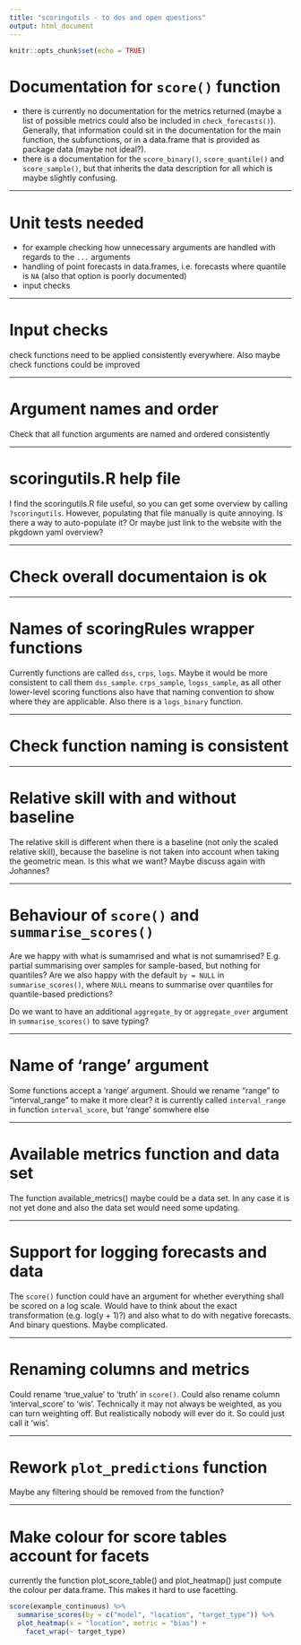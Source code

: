 ```yaml
---
title: "scoringutils - to dos and open questions"
output: html_document
---
```


```r
knitr::opts_chunk$set(echo = TRUE)
```

# Documentation for `score()` function

- there is currently no documentation for the metrics returned (maybe a list of possible metrics could also be included in `check_forecasts()`). Generally, that information could sit in the documentation for the main function, the subfunctions, or in a data.frame that is provided as package data (maybe not ideal?). 
- there is a documentation for the `score_binary()`, `score_quantile()` and `score_sample()`, but that inherits the data description for all which is maybe slightly confusing. 

---

# Unit tests needed

- for example checking how unnecessary arguments are handled with regards to the `...` arguments
- handling of point forecasts in data.frames, i.e. forecasts where quantile is `NA` (also that option is poorly documented)
- input checks

---

# Input checks

check functions need to be applied consistently everywhere. Also maybe check functions could be improved

---

# Argument names and order

Check that all function arguments are named and ordered consistently

---

# scoringutils.R help file

I find the scoringutils.R file useful, so you can get some overview by calling `?scoringutils`. However, populating that file manually is quite annoying. Is there a way to auto-populate it? Or maybe just link to the website with the pkgdown yaml overview? 

---

# Check overall documentaion is ok

---

# Names of scoringRules wrapper functions

Currently functions are called `dss`, `crps`, `logs`. Maybe it would be more consistent to call them `dss_sample`. `crps_sample`, `logss_sample`, as all other lower-level scoring functions also have that naming convention to show where they are applicable. Also there is a `logs_binary` function. 

---

# Check function naming is consistent

---

# Relative skill with and without baseline

The relative skill is different when there is a baseline (not only the scaled relative skill), because the baseline is not taken into account when taking the geometric mean. Is this what we want? Maybe discuss again with Johannes? 

---

# Behaviour of `score()` and `summarise_scores()`

Are we happy with what is sumamrised and what is not sumamrised? E.g. partial summarising over samples for sample-based, but nothing for quantiles? Are we also happy with the default `by = NULL` in `summarise_scores()`, where `NULL` means to summarise over quantiles for quantile-based predictions? 

Do we want to have an additional `aggregate_by` or `aggregate_over` argument in `summarise_scores()` to save typing?

---

# Name of 'range' argument

Some functions accept a 'range' argument. Should we rename "range" to "interval_range" to make it more clear? it is currently called `interval_range` in function `interval_score`, but 'range' somwhere else

---

# Available metrics function and data set

The function available_metrics() maybe could be a data set. In any case it is not yet done and also the data set would need some updating. 

--- 

# Support for logging forecasts and data

The `score()` function could have an argument for whether everything shall be scored on a log scale. Would have to think about the exact transformation (e.g. log(y + 1)?) and also what to do with negative forecasts. And binary questions. Maybe complicated. 


---

# Renaming columns and metrics

Could rename 'true_value' to 'truth' in `score()`. Could also rename column 'interval_score' to 'wis'. Technically it may not always be weighted, as you can turn weighting off. But realistically nobody will ever do it. So could just call it 'wis'. 


--- 

# Rework `plot_predictions` function

Maybe any filtering should be removed from the function? 

--- 

# Make colour for score tables account for facets

currently the function plot_score_table() and plot_heatmap() just compute the colour per data.frame. This makes it hard to use facetting. 

```r
score(example_continuous) %>%
  summarise_scores(by = c("model", "location", "target_type")) %>%
  plot_heatmap(x = "location", metric = "bias") + 
    facet_wrap(~ target_type)
```

